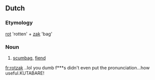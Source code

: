 ==Dutch==

===Etymology===
[[rot]] 'rotten' + [[zak]] 'bag'

===Noun===
{{nl-noun|rotzakken|rotzakje}} {{m}}

# [[scumbag]], [[fiend]]

[[fr:rotzak]]
..lol you dumb f***s didn't even put the pronunciation...how useful.KUTABARE!